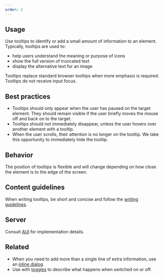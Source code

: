 ```yaml
---
order: 2
---
```


## Usage

Use tooltips to identify or add a small amount of information to an element. Typically, tooltips are used to:

- help users understand the meaning or purpose of icons
- show the full version of truncated text
- display the alternative text for an image

Tooltips replace standard browser tooltips when more emphasis is required. Tooltips do not receive input focus.

## Best practices

- Tooltips should only appear when the user has paused on the target element. They should remain visible if the user briefly moves the mouse off and back on to the target.
- Tooltips should not immediately disappear, unless the user hovers over another element with a tooltip.
- When the user scrolls, their attention is no longer on the tooltip. We take this opportunity to immediately hide the tooltip.

## Behavior

The position of tooltips is flexible and will change depending on how close the element is to the edge of the screen.

## Content guidelines

When writing tooltips, be short and concise and follow the [writing guidelines](/content/writing-style).

## Server

Consult [AUI](https://docs.atlassian.com/aui/) for implementation details.

## Related

- When you need to add more than a single line of extra information, use an [inline dialog](/components/inline-dialog).
- Use with [toggles](/components/toggle) to describe what happens when switched on or off.
